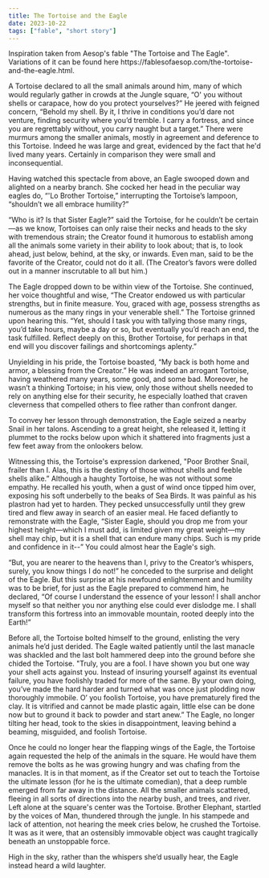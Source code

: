 ```yaml
---
title: The Tortoise and the Eagle
date: 2023-10-22
tags: ["fable", "short story"]
---
```



<AuthorNote>
Inspiration taken from Aesop's fable "The Tortoise and The Eagle". Variations of it can be found here https://fablesofaesop.com/the-tortoise-and-the-eagle.html.
</AuthorNote>

A Tortoise declared to all the small animals around him, many of which would regularly gather in crowds at the Jungle square, “O' you without shells or carapace, how do you protect yourselves?” He jeered with feigned concern, “Behold my shell. By it, I thrive in conditions you’d dare not venture, finding security where you’d tremble. I carry a fortress, and since you are regrettably without, you carry naught but a target.” There were murmurs among the smaller animals, mostly in agreement and deference to this Tortoise. Indeed he was large and great, evidenced by the fact that he'd lived many years. Certainly in comparison they were small and inconsequential.

Having watched this spectacle from above, an Eagle swooped down and alighted on a nearby branch. She cocked her head in the peculiar way eagles do, “'Lo Brother Tortoise,” interrupting the Tortoise’s lampoon, “shouldn’t we all embrace humility?”

“Who is it? Is that Sister Eagle?” said the Tortoise, for he couldn’t be certain—as we know, Tortoises can only raise their necks and heads to the sky with tremendous strain; the Creator found it humorous to establish among all the animals some variety in their ability to look about; that is, to look ahead, just below, behind, at the sky, or inwards. Even man, said to be the favorite of the Creator, could not do it all. (The Creator’s favors were dolled out in a manner inscrutable to all but him.)

The Eagle dropped down to be within view of the Tortoise. She continued, her voice thoughtful and wise, “The Creator endowed us with particular strengths, but in finite measure. You, graced with age, possess strengths as numerous as the many rings in your venerable shell.” The Tortoise grinned upon hearing this. “Yet, should I task you with tallying those many rings, you’d take hours, maybe a day or so, but eventually you’d reach an end, the task fulfilled. Reflect deeply on this, Brother Tortoise, for perhaps in that end will you discover failings and shortcomings aplenty.” 

Unyielding in his pride, the Tortoise boasted, “My back is both home and armor, a blessing from the Creator.” He was indeed an arrogant Tortoise, having weathered many years, some good, and some bad. Moreover, he wasn’t a thinking Tortoise; in his view, only those without shells needed to rely on anything else for their security, he especially loathed that craven cleverness that compelled others to flee rather than confront danger.

To convey her lesson through demonstration, the Eagle seized a nearby Snail in her talons. Ascending to a great height, she released it, letting it plummet to the rocks below upon which it shattered into fragments just a few feet away from the onlookers below.

Witnessing this, the Tortoise's expression darkened, "Poor Brother Snail, frailer than I. Alas, this is the destiny of those without shells and feeble shells alike.” Although a haughty Tortoise, he was not without some empathy. He recalled his youth, when a gust of wind once tipped him over, exposing his soft underbelly to the beaks of Sea Birds. It was painful as his plastron had yet to harden. They pecked unsuccessfully until they grew tired and flew away in search of an easier meal. He faced defiantly to remonstrate with the Eagle, “Sister Eagle, should you drop me from your highest height—which I must add, is limited given my great weight—my shell may chip, but it is a shell that can endure many chips. Such is my pride and confidence in it--” You could almost hear the Eagle's sigh.

“But, you are nearer to the heavens than I, privy to the Creator’s whispers, surely, you know things I do not!” he conceded to the surprise and delight of the Eagle. But this surprise at his newfound enlightenment and humility was to be brief, for just as the Eagle prepared to commend him, he declared, “Of course I understand the essence of your lesson! I shall anchor myself so that neither you nor anything else could ever dislodge me. I shall transform this fortress into an immovable mountain, rooted deeply into the Earth!”

Before all, the Tortoise bolted himself to the ground, enlisting the very animals he’d just derided. The Eagle waited patiently until the last manacle was shackled and the last bolt hammered deep into the ground before she chided the Tortoise. "Truly, you are a fool. I have shown you but one way your shell acts against you. Instead of insuring yourself against its eventual failure, you have foolishly traded for more of the same. By your own doing, you’ve made the hard harder and turned what was once just plodding now thoroughly immobile. O’ you foolish Tortoise, you have prematurely fired the clay. It is vitrified and cannot be made plastic again, little else can be done now but to ground it back to powder and start anew.” The Eagle, no longer tilting her head, took to the skies in disappointment, leaving behind a beaming, misguided, and foolish Tortoise.

Once he could no longer hear the flapping wings of the Eagle, the Tortoise again requested the help of the animals in the square. He would have them remove the  bolts as he was growing hungry and was chafing from the manacles. It is in that moment, as if the Creator set out to teach the Tortoise the ultimate lesson (for he is the ultimate comedian), that a deep rumble emerged from far away in the distance. All the smaller animals scattered, fleeing in all sorts of directions into the nearby bush, and trees, and river. Left alone at the square's center was the Tortoise. Brother Elephant, startled by the voices of Man, thundered through the jungle. In his stampede and lack of attention, not hearing the meek cries below, he crushed the Tortoise. It was as it were, that an ostensibly immovable object was caught tragically beneath an unstoppable force.

High in the sky, rather than the whispers she’d usually hear, the Eagle instead heard a wild laughter.
